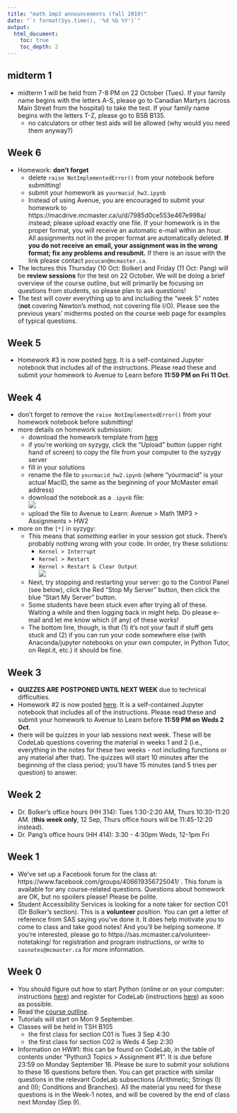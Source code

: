 ```yaml
---
title: "math 1mp3 announcements (fall 2019)"
date: "`r format(Sys.time(), '%d %b %Y')`"
output:
  html_document:
    toc: true
    toc_depth: 2   
---
```


## midterm 1

- midterm 1 will be held from 7-8 PM on 22 October (Tues). If your family name begins with the letters A-S, please go to Canadian Martyrs (across Main Street from the hospital) to take the test. If your family name begins with the letters T-Z, please go to BSB B135.
   - no calculators or other test aids will be allowed (why would you need them anyway?)

## Week 6

- Homework: **don't forget**
   - delete `raise NotImplementedError()` from your notebook before submitting!
   - submit your homework as `yourmacid_hw3.ipynb`
   - Instead of using Avenue, you are encouraged to submit your homework to https://macdrive.mcmaster.ca/u/d/7985d0ce553e467e998a/ instead; please upload exactly one file. If your homework is in the proper format, you will receive an automatic e-mail within an hour. All assignments not in the proper format are automatically deleted. **If you do not receive an email, your assignment was in the wrong format; fix any problems and resubmit.** If there is an issue with the link please contact `pocucan@mcmaster.ca`.
- The lectures this Thursday (10 Oct: Bolker) and Friday (11 Oct: Pang) will be **review sessions** for the test on 22 October. We will be doing a brief overview of the course outline, but will primarily be focusing on questions from students, so please plan to ask questions!
- The test will cover everything up to and including the "week 5" notes (**not** covering Newton's method, not covering file I/O). Please see the previous years' midterms posted on the course web page for examples of typical questions.
   
## Week 5

- Homework #3 is now posted [here](../assignments/math1mp_hw3.ipynb). It is a self-contained Jupyter notebook that includes all of the instructions. Please read these and submit your homework to Avenue to Learn before **11:59 PM on Fri 11 Oct**.

## Week 4

- don't forget to remove the `raise NotImplementedError()` from your homework notebook before submitting!
- more details on homework submission:
    - download the homework template from [here](http://bbolker.github.io/math1mp/assignments/math1mp_hw2.ipynb)
	- if you're working on syzygy, click the "Upload" button (upper right hand of screen) to copy the file from your computer to the syzygy server
	- fill in your solutions
	- rename the file to `yourmacid_hw2.ipynb` (where "yourmacid" is your actual MacID, the same as the beginning of your McMaster email address)
	- download the notebook as a `.ipynb` file:<br>
    ![](jupyter_download.png)
	- upload the file to Avenue to Learn: Avenue > Math 1MP3 > Assignments > HW2
- more on the `[*]` in syzygy:	
    - This means that *something* earlier in your session got stuck. There's probably nothing wrong with your code. In order, try these solutions:
	  - `Kernel > Interrupt` 
	  - `Kernel > Restart`
	  - `Kernel > Restart & Clear Output`<br>
         ![](jupyter_interrupt.png)
    - Next, try stopping and restarting your server: go to the Control Panel (see below), click the Red "Stop My Server" button, then click the blue "Start My Server" button.
    - Some students have been stuck even after trying all of these. Waiting a while and then logging back in might help. Do please e-mail and let me know which (if any) of these works!
    - The bottom line, though, is that (1) it's not your fault if stuff gets stuck and (2) if you can run your code somewhere else (with Anaconda/jupyter notebooks on your own computer, in Python Tutor, on Repl.it, etc.) it should be fine.	

## Week 3

- **QUIZZES ARE POSTPONED UNTIL NEXT WEEK** due to technical difficulties.
- Homework #2 is now posted [here](../assignments/math1mp_hw2.ipynb). It is a self-contained Jupyter notebook that includes all of the instructions. Please read these and submit your homework to Avenue to Learn before **11:59 PM on Weds 2 Oct**.
- there will be quizzes in your lab sessions next week. These will be CodeLab questions covering the material in weeks 1 and 2 (i.e., everything in the notes for these two weeks - not including functions or any material after that). The quizzes will start 10 minutes after the beginning of the class period; you'll have 15 minutes (and 5 tries per question) to answer.

## Week 2

- Dr. Bolker's office hours (HH 314): Tues 1:30-2:20 AM, Thurs 10:30-11:20 AM. (**this week only**, 12 Sep, Thurs office hours will be 11:45-12:20 instead).
- Dr. Pang's office hours (HH 414): 3:30 - 4:30pm Weds, 12-1pm Fri

## Week 1

- We've set up a Facebook forum for the class at: https://www.facebook.com/groups/406619356725041/ . This forum is available for any course-related questions. Questions about homework are OK, but no spoilers please! Please be polite.
- Student Accessibility Services is looking for a note taker for section C01 (Dr Bolker's section). This is a **volunteer** position. You can get a letter of reference from SAS saying you've done it. It does help motivate you to come to class and take good notes! And you'll be helping someone. If you're interested, please go to https://sas.mcmaster.ca/volunteer-notetaking/ for registration and program instructions, or write to `sasnotes@mcmaster.ca` for more information.

## Week 0

- You should figure out how to start Python (online or on your computer: instructions [here](../notes/use_python.html)) and register for CodeLab (instructions [here](./notes/use_python.html#codelab)) as soon as possible.
- Read the [course outline](./outline.html).
- Tutorials will start on Mon 9 September.
- Classes will be held in TSH B105
    - the first class for section C01 is Tues 3 Sep 4:30
    - the first class for section C02 is Weds 4 Sep 2:30
- Information on HW#1: this can be found on CodeLab, in the table of contents under "Python3 Topics > Assignment #1". It is due before 23:59 on Monday September 16. Please be sure to submit your solutions to these 16 questions before then.  You can get practice with similar questions in the relevant CodeLab subsections (Arithmetic; Strings (I) and (II); Conditions and Branches). All the material you need for these questions is in the Week-1 notes, and will be covered by the end of class next Monday (Sep 9).

